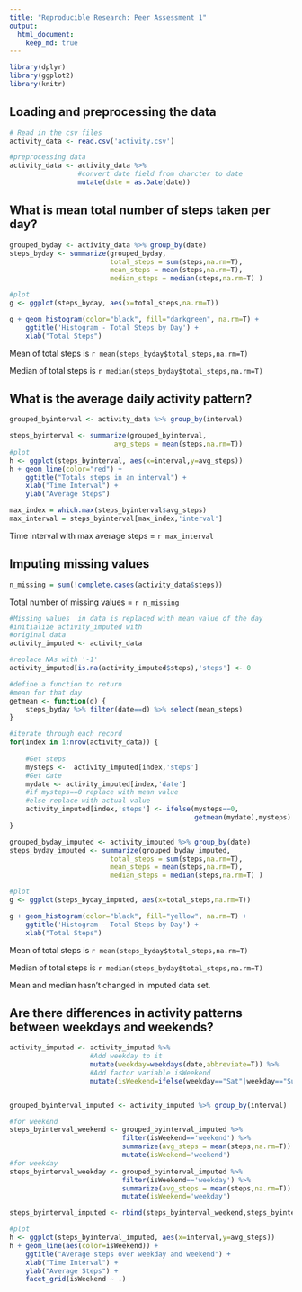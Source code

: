 ```yaml
---
title: "Reproducible Research: Peer Assessment 1"
output: 
  html_document:
    keep_md: true
---
```

```r
library(dplyr)
library(ggplot2)
library(knitr)
```

## Loading and preprocessing the data

```r
# Read in the csv files
activity_data <- read.csv('activity.csv')
```

```r
#preprocessing data
activity_data <- activity_data %>% 
                 #convert date field from charcter to date
                 mutate(date = as.Date(date))


```


## What is mean total number of steps taken per day?
```r
grouped_byday <- activity_data %>% group_by(date)
steps_byday <- summarize(grouped_byday, 
                         total_steps = sum(steps,na.rm=T), 
                         mean_steps = mean(steps,na.rm=T), 
                         median_steps = median(steps,na.rm=T) )

#plot
g <- ggplot(steps_byday, aes(x=total_steps,na.rm=T))

g + geom_histogram(color="black", fill="darkgreen", na.rm=T) + 
    ggtitle('Histogram - Total Steps by Day') +
    xlab("Total Steps")

```

Mean of total steps is `r mean(steps_byday$total_steps,na.rm=T)`

Median of total steps is `r median(steps_byday$total_steps,na.rm=T)`


## What is the average daily activity pattern?
```r
grouped_byinterval <- activity_data %>% group_by(interval)

steps_byinterval <- summarize(grouped_byinterval, 
                          avg_steps = mean(steps,na.rm=T))
#plot
h <- ggplot(steps_byinterval, aes(x=interval,y=avg_steps))
h + geom_line(color="red") + 
    ggtitle("Totals steps in an interval") + 
    xlab("Time Interval") + 
    ylab("Average Steps")

```

```r
max_index = which.max(steps_byinterval$avg_steps)
max_interval = steps_byinterval[max_index,'interval']
```

Time interval with max average steps = `r max_interval`

## Imputing missing values

```r
n_missing = sum(!complete.cases(activity_data$steps))
```
Total number of missing values = `r n_missing`

```r
#Missing values  in data is replaced with mean value of the day
#initialize activity_imputed with 
#original data
activity_imputed <- activity_data

#replace NAs with '-1'
activity_imputed[is.na(activity_imputed$steps),'steps'] <- 0

#define a function to return
#mean for that day
getmean <- function(d) { 
    steps_byday %>% filter(date==d) %>% select(mean_steps)                     
}

#iterate through each record
for(index in 1:nrow(activity_data)) {
    
    #Get steps
    mysteps <-  activity_imputed[index,'steps']
    #Get date
    mydate <- activity_imputed[index,'date']
    #if mysteps==0 replace with mean value 
    #else replace with actual value
    activity_imputed[index,'steps'] <- ifelse(mysteps==0,
                                              getmean(mydate),mysteps)
}

```


```r
grouped_byday_imputed <- activity_imputed %>% group_by(date)
steps_byday_imputed <- summarize(grouped_byday_imputed, 
                         total_steps = sum(steps,na.rm=T), 
                         mean_steps = mean(steps,na.rm=T), 
                         median_steps = median(steps,na.rm=T) )

#plot
g <- ggplot(steps_byday_imputed, aes(x=total_steps,na.rm=T))

g + geom_histogram(color="black", fill="yellow", na.rm=T) + 
    ggtitle('Histogram - Total Steps by Day') +
    xlab("Total Steps")

```

Mean of total steps is `r mean(steps_byday$total_steps,na.rm=T)`

Median of total steps is `r median(steps_byday$total_steps,na.rm=T)`

Mean and median hasn't changed in imputed data set.

## Are there differences in activity patterns between weekdays and weekends?

```r
activity_imputed <- activity_imputed %>%
                    #Add weekday to it 
                    mutate(weekday=weekdays(date,abbreviate=T)) %>%
                    #Add factor variable isWeekend
                    mutate(isWeekend=ifelse(weekday=="Sat"|weekday=="Sun",'weekend','weekday'))



```

```r
grouped_byinterval_imputed <- activity_imputed %>% group_by(interval)

#for weekend
steps_byinterval_weekend <- grouped_byinterval_imputed %>%
                            filter(isWeekend=='weekend') %>%    
                            summarize(avg_steps = mean(steps,na.rm=T)) %>%
                            mutate(isWeekend='weekend')
#for weekday
steps_byinterval_weekday <- grouped_byinterval_imputed %>%
                            filter(isWeekend=='weekday') %>%    
                            summarize(avg_steps = mean(steps,na.rm=T)) %>%
                            mutate(isWeekend='weekday')

steps_byinterval_imputed <- rbind(steps_byinterval_weekend,steps_byinterval_weekday)

#plot
h <- ggplot(steps_byinterval_imputed, aes(x=interval,y=avg_steps))
h + geom_line(aes(color=isWeekend)) + 
    ggtitle("Average steps over weekday and weekend") + 
    xlab("Time Interval") + 
    ylab("Average Steps") +
    facet_grid(isWeekend ~ .)

```


